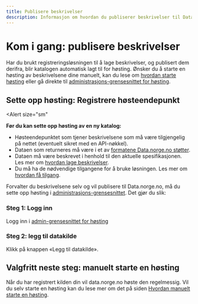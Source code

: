 ```yaml
---
title: Publisere beskrivelser
description: Informasjon om hvordan du publiserer beskrivelser til Data.norge.no.
---
```


# Kom i gang: publisere beskrivelser

Har du brukt registreringsløsningen til å lage beskrivelser, og publisert dem derifra, blir katalogen automatisk lagt til for høsting.
Ønsker du å starte en høsting av beskrivelsene dine manuelt, kan du lese om [hvordan starte høsting](/docs/tutorials/publishing-data-descriptions/4-triggering-harvest) eller gå direkte til [administrasjons-grensesnittet for høsting](https://admin.fellesdatakatalog.digdir.no/data-sources).

## Sette opp høsting: Registrere høsteendepunkt

<Alert
    size="sm"
>
**Før du kan sette opp høsting av en ny katalog:**

-   Høsteendepunktet som tjener beskrivelsene som må være tilgjengelig på nettet (eventuelt sikret med en API-nøkkel).
-   Dataen som returneres må være i et av [formatene Data.norge.no støtter](/docs/tutorials/publishing-data-descriptions/1-creating-descriptions-self).
-   Dataen må være beskrevet i henhold til den aktuelle spesifikasjonen. Les mer om [hvordan lage beskrivelser](/docs/tutorials/publishing-data-descriptions/1-creating-descriptions-self).
-   Du må ha de nødvendige tilgangene for å bruke løsningen. Les mer om [hvordan få tilgang](/docs/login-and-access).

</Alert>

Forvalter du beskrivelsene selv og vil publisere til Data.norge.no, må du sette opp høsting i [administrasjons-grensesnittet](https://admin.fellesdatakatalog.digdir.no/data-sources). Det gjør du slik:

### Steg 1: Logg inn

Logg inn i [admin-grensesnittet for høsting](https://admin.fellesdatakatalog.digdir.no/data-sources)

### Steg 2: legg til datakilde

Klikk på knappen «Legg til datakilde».

## Valgfritt neste steg: manuelt starte en høsting

Når du har registrert kilden din vil data.norge.no høste den regelmessig.
Vil du selv starte en høsting kan du lese mer om det på siden [Hvordan manuelt starte en høsting](/docs/tutorials/publishing-data-descriptions/4-triggering-harvest).
